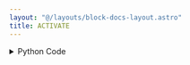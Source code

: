 ```yaml
---
layout: "@/layouts/block-docs-layout.astro"
title: ACTIVATE
---
```



<PythonDocsDisplay docstring={docstring} />

<details>
<summary>Python Code</summary>
```python
from flojoy import flojoy, TextBlob
from PYTHON.utils.mecademic_state.mecademic_state import query_for_handle


@flojoy(deps={"mecademicpy": "1.4.0"})
def ACTIVATE(ip_address: TextBlob, simulator: bool = False) -> TextBlob:
    """
    The ACTIVATE node activates the robot arm.

    Inputs
    ------
    ip_address: TextBlob
        The IP address of the robot arm.

    Parameters
    ------
    simulator
        Whether to activate the simulator or not. Defaults to False.

    Returns
    -------
    ip
        The IP address of the robot arm.

    """
    handle = query_for_handle(ip_address)
    if simulator:
        handle.ActivateSim()
    else:
        handle.ActivateRobot()
    handle.WaitActivated()
    return ip_address

```
[Find this Flojoy Block on GitHub](https://github.com/flojoy-ai/blocks/blob/main/blocks/IO/ROBOTICS/ARMS/MECADEMIC/ACTIVATE/ACTIVATE.py)
</details>


## Example
